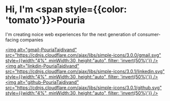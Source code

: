 #  Hi, I'm <span style={{color: 'tomato'}}>Pouria</span>

I'm creating noice web experiences for the next generation of consumer-facing companies

[<img alt="gmail-PouriaTajdivand" src="https://cdnjs.cloudflare.com/ajax/libs/simple-icons/3.0.0/gmail.svg" style={{width:"4%", minWidth:30, height:"auto", filter: 'invert(50%)'}} />](mailto:tajpouria.dev@gmail.com) 
[<img alt="linkdin-PouriaTajdivand" src="https://cdnjs.cloudflare.com/ajax/libs/simple-icons/3.0.1/linkedin.svg" style={{width:"4%", minWidth:30, height:"auto", filter: 'invert(50%)'}} />](https://www.linkedin.com/in/pouria-tajdivand-578668192) 
[<img alt="github-PouriaTajdivand" src="https://cdnjs.cloudflare.com/ajax/libs/simple-icons/3.0.1/github.svg" style={{width:"4%", minWidth:30, height:"auto", filter: 'invert(50%)'}} />](https://github.com/tajpouria) 